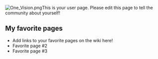 [[File:One_Vision.png|left]]This is your user page. Please edit this page to tell the community about yourself!

==My favorite pages==

*Add links to your favorite pages on the wiki here!
* Favorite page #2
* Favorite page #3